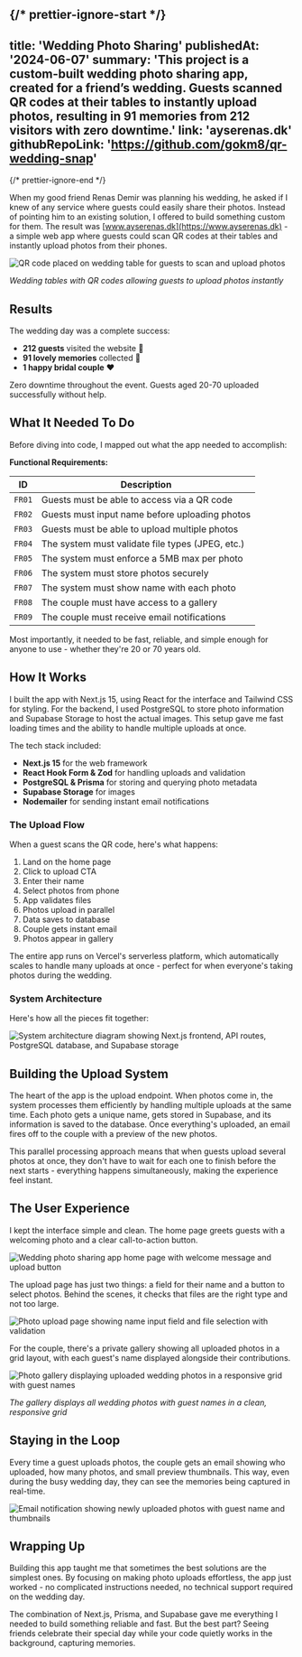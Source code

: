 {/* prettier-ignore-start */}
---
title: 'Wedding Photo Sharing'
publishedAt: '2024-06-07'
summary: 'This project is a custom-built wedding photo sharing app, created for a friend’s wedding. Guests scanned QR codes at their tables to instantly upload photos, resulting in 91 memories from 212 visitors with zero downtime.'
link: 'ayserenas.dk'
githubRepoLink: 'https://github.com/gokm8/qr-wedding-snap'
---
{/* prettier-ignore-end */}

When my good friend Renas Demir was planning his wedding, he asked if I knew of
any service where guests could easily share their photos. Instead of pointing
him to an existing solution, I offered to build something custom for them. The
result was [www.ayserenas.dk](https://www.ayserenas.dk) - a simple web app where
guests could scan QR codes at their tables and instantly upload photos from
their phones.

![QR code placed on wedding table for guests to scan and upload photos](/blog/wedding-photo-sharing/QR-on-tables.jpg 'QR code on wedding table')

_Wedding tables with QR codes allowing guests to upload photos instantly_

## Results

The wedding day was a complete success:

- **212 guests** visited the website 📱
- **91 lovely memories** collected 📸
- **1 happy bridal couple** ❤️

Zero downtime throughout the event. Guests aged 20-70 uploaded successfully
without help.

## What It Needed To Do

Before diving into code, I mapped out what the app needed to accomplish:

**Functional Requirements:**

| ID     | Description                                      |
| ------ | ------------------------------------------------ |
| `FR01` | Guests must be able to access via a QR code      |
| `FR02` | Guests must input name before uploading photos   |
| `FR03` | Guests must be able to upload multiple photos    |
| `FR04` | The system must validate file types (JPEG, etc.) |
| `FR05` | The system must enforce a 5MB max per photo      |
| `FR06` | The system must store photos securely            |
| `FR07` | The system must show name with each photo        |
| `FR08` | The couple must have access to a gallery         |
| `FR09` | The couple must receive email notifications      |

Most importantly, it needed to be fast, reliable, and simple enough for anyone
to use - whether they're 20 or 70 years old.

## How It Works

I built the app with Next.js 15, using React for the interface and Tailwind CSS
for styling. For the backend, I used PostgreSQL to store photo information and
Supabase Storage to host the actual images. This setup gave me fast loading
times and the ability to handle multiple uploads at once.

The tech stack included:

- **Next.js 15** for the web framework
- **React Hook Form & Zod** for handling uploads and validation
- **PostgreSQL & Prisma** for storing and querying photo metadata
- **Supabase Storage** for images
- **Nodemailer** for sending instant email notifications

### The Upload Flow

When a guest scans the QR code, here's what happens:

1. Land on the home page
2. Click to upload CTA
3. Enter their name
4. Select photos from phone
5. App validates files
6. Photos upload in parallel
7. Data saves to database
8. Couple gets instant email
9. Photos appear in gallery

The entire app runs on Vercel's serverless platform, which automatically scales
to handle many uploads at once - perfect for when everyone's taking photos
during the wedding.

### System Architecture

Here's how all the pieces fit together:

![System architecture diagram showing Next.js frontend, API routes, PostgreSQL database, and Supabase storage](/blog/wedding-photo-sharing/architecture.png 'System architecture diagram')

## Building the Upload System

The heart of the app is the upload endpoint. When photos come in, the system
processes them efficiently by handling multiple uploads at the same time. Each
photo gets a unique name, gets stored in Supabase, and its information is saved
to the database. Once everything's uploaded, an email fires off to the couple
with a preview of the new photos.

This parallel processing approach means that when guests upload several photos
at once, they don't have to wait for each one to finish before the next starts -
everything happens simultaneously, making the experience feel instant.

## The User Experience

I kept the interface simple and clean. The home page greets guests with a
welcoming photo and a clear call-to-action button.

![Wedding photo sharing app home page with welcome message and upload button](/blog/wedding-photo-sharing/home-page.png 'Home page with call-to-action button')

The upload page has just two things: a field for their name and a button to
select photos. Behind the scenes, it checks that files are the right type and
not too large.

![Photo upload page showing name input field and file selection with validation](/blog/wedding-photo-sharing/upload-page.png 'Upload page with form validation')

For the couple, there's a private gallery showing all uploaded photos in a grid
layout, with each guest's name displayed alongside their contributions.

![Photo gallery displaying uploaded wedding photos in a responsive grid with guest names](/blog/wedding-photo-sharing/gallery-page.png 'Gallery page with uploaded photos')

_The gallery displays all wedding photos with guest names in a clean, responsive
grid_

## Staying in the Loop

Every time a guest uploads photos, the couple gets an email showing who
uploaded, how many photos, and small preview thumbnails. This way, even during
the busy wedding day, they can see the memories being captured in real-time.

![Email notification showing newly uploaded photos with guest name and thumbnails](/blog/wedding-photo-sharing/email-notification.gif 'Real-time email notification with photo previews')

## Wrapping Up

Building this app taught me that sometimes the best solutions are the simplest
ones. By focusing on making photo uploads effortless, the app just worked - no
complicated instructions needed, no technical support required on the wedding
day.

The combination of Next.js, Prisma, and Supabase gave me everything I needed to
build something reliable and fast. But the best part? Seeing friends celebrate
their special day while your code quietly works in the background, capturing
memories.
